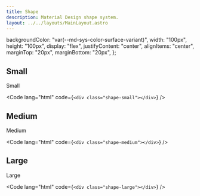 ```yaml
---
title: Shape
description: Material Design shape system.
layout: ../../layouts/MainLayout.astro
---
```



  backgroundColor: "var(--md-sys-color-surface-variant)",
  width: "100px",
  height: "100px",
  display: "flex",
  justifyContent: "center",
  alignItems: "center",
  marginTop: "20px",
  marginBottom: "20px",
};

## Small

<div class="shape-small" style={style}>
  Small
</div>

<Code lang="html" code={`<div class="shape-small"></div>`} />

## Medium

<div class="shape-medium" style={style}>
  Medium
</div>

<Code lang="html" code={`<div class="shape-medium"></div>`} />

## Large

<div class="shape-large" style={style}>
  Large
</div>

<Code lang="html" code={`<div class="shape-large"></div>`} />
